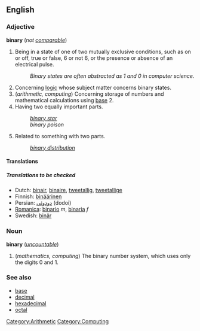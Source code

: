 ==English==
===Adjective===
'''binary''' (''not [[comparable]]'')

#Being in a state of one of two mutually exclusive conditions, such as on or off, true or false, 6 or not 6, or the presence or absence of an electrical pulse.
#:''Binary states are often abstracted as 1 and 0 in computer science.''
#Concerning [[logic]] whose subject matter concerns binary states.
#(''arithmetic, computing'')<!--Note: templates have not been used here because they won't appear in the right format; the categories have been added to the bottom of the page-->Concerning storage of numbers and mathematical calculations using [[base]] 2.
#Having two equally important parts.
#:''[[binary star]]''
#:''binary poison''
#Related to something with two parts.
#:''[[binary distribution]]''

====Translations====
=====Translations to be checked=====
<!--Remove this section once all of the translations below have been moved into the tables above.-->
{{checktrans}}

*Dutch: [[binair]], [[binaire]], [[tweetallig]], [[tweetallige]]
*Finnish: [[binäärinen]]
*Persian: [[دودوئی]] (dodoi)
*[[Romanica]]: [[binario]] ''m'', [[binaria]] ''f''
*Swedish: [[binär]]

[[Category:Arithmetic]]
[[Category:Computing]]

===Noun===
'''binary''' (''[[uncountable]]'')

#(''mathematics, computing'') The binary number system, which uses only the digits 0 and 1.

===See also===
*[[base]]
*[[decimal]]
*[[hexadecimal]]
*[[octal]]